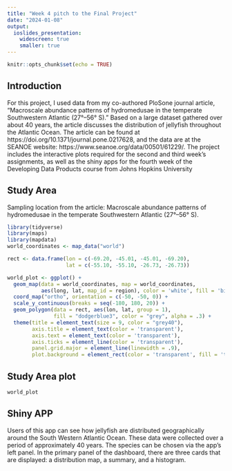 ```yaml
---
title: "Week 4 pitch to the Final Project"
date: "2024-01-08"
output:
  ioslides_presentation:
    widescreen: true
    smaller: true
---
```


```r
knitr::opts_chunk$set(echo = TRUE)
```

## Introduction

For this project, I used data from my co-authored PloSone journal article, "Macroscale abundance patterns of hydromedusae in the temperate Southwestern Atlantic (27°–56° S)." Based on a large dataset gathered over about 40 years, the article discusses the distribution of jellyfish throughout the Atlantic Ocean. The article can be found at https://doi.org/10.1371/journal.pone.0217628, and the data are at the SEANOE website: https://www.seanoe.org/data/00501/61229/. The project includes the interactive plots required for the second and third week's assignments, as well as the shiny apps for the fourth week of the Developing Data Products course from Johns Hopkins University

## Study Area
Sampling location from the article: \n Macroscale abundance patterns of hydromedusae in the \n temperate Southwestern Atlantic (27°–56° S).

```r

library(tidyverse)
library(maps)
library(mapdata)
world_coordinates <- map_data("world") 

rect <- data.frame(lon = c(-69.20, -45.01, -45.01, -69.20),
                   lat = c(-55.10, -55.10, -26.73, -26.73))

world_plot <- ggplot() + 
  geom_map(data = world_coordinates, map = world_coordinates,
           aes(long, lat, map_id = region), color = 'white', fill = 'bisque3') +
  coord_map("ortho", orientation = c(-50, -50, 0)) +
  scale_y_continuous(breaks = seq(-180, 180, 20)) +
  geom_polygon(data = rect, aes(lon, lat, group = 1),
               fill = "dodgerblue3", color = "grey", alpha = .3) +
  theme(title = element_text(size = 9, color = "grey40"),
        axis.title = element_text(color = 'transparent'),
        axis.text = element_text(color = 'transparent'),
        axis.ticks = element_line(color = 'transparent'),
        panel.grid.major = element_line(linewidth = .9),
        plot.background = element_rect(color = 'transparent', fill = 'transparent'))


```

## Study Area plot
```r
world_plot
```

## Shiny APP
Users of this app can see how jellyfish are distributed geographically around the South Western Atlantic Ocean. These data were collected over a period of approximately 40 years.
The species can be chosen via the app's left panel. In the primary panel of the dashboard, there are three cards that are displayed: a distribution map, a summary, and a histogram.
